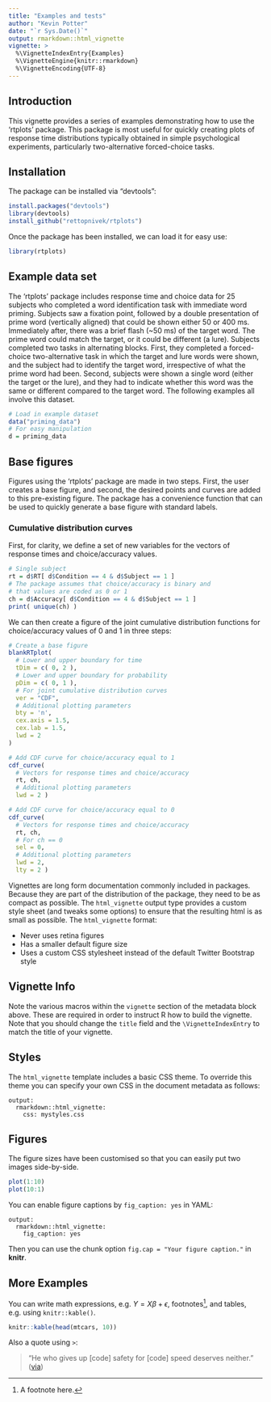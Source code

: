 ```yaml
---
title: "Examples and tests"
author: "Kevin Potter"
date: "`r Sys.Date()`"
output: rmarkdown::html_vignette
vignette: >
  %\VignetteIndexEntry{Examples}
  %\VignetteEngine{knitr::rmarkdown}
  %\VignetteEncoding{UTF-8}
---
```


## Introduction

This vignette provides a series of examples demonstrating how to use the 'rtplots' package. This package is most useful for quickly creating plots of response time distributions typically obtained in simple psychological experiments, particularly two-alternative forced-choice tasks.

## Installation

The package can be installed via "devtools":

```r
install.packages("devtools")
library(devtools)
install_github("rettopnivek/rtplots")
```

Once the package has been installed, we can load it for easy use:

```r
library(rtplots)
```

## Example data set

The 'rtplots' package includes response time and choice data for 25 subjects who completed a word identification task with immediate word priming. Subjects saw a fixation point, followed by a double presentation of prime word (vertically aligned) that could be shown either 50 or 400 ms. Immediately after, there was a brief flash (~50 ms) of the target word. The prime word could match the target, or it could be different (a lure). Subjects completed two tasks in alternating blocks. First, they completed a forced-choice two-alternative task in which the target and lure words were shown, and the subject had to identify the target word, irrespective of what the prime word had been. Second, subjects were shown a single word (either the target or the lure), and they had to indicate whether this word was the same or different compared to the target word. The following examples all involve this dataset.

```r
# Load in example dataset
data("priming_data")
# For easy manipulation
d = priming_data
```

## Base figures

Figures using the 'rtplots' package are made in two steps. First, the user creates a base figure, and second, the desired points and curves are added to this pre-existing figure. The package has a convenience function \code{blankRTplot} that can be used to quickly generate a base figure with standard labels. 

### Cumulative distribution curves

First, for clarity, we define a set of new variables for the vectors of response times and choice/accuracy values.

```r
# Single subject
rt = d$RT[ d$Condition == 4 & d$Subject == 1 ]
# The package assumes that choice/accuracy is binary and 
# that values are coded as 0 or 1
ch = d$Accuracy[ d$Condition == 4 & d$Subject == 1 ]
print( unique(ch) )
```

We can then create a figure of the joint cumulative distribution functions for choice/accuracy values of 0 and 1 in three steps:

```r
# Create a base figure
blankRTplot( 
  # Lower and upper boundary for time
  tDim = c( 0, 2 ),
  # Lower and upper boundary for probability
  pDim = c( 0, 1 ),
  # For joint cumulative distribution curves
  ver = "CDF",
  # Additional plotting parameters
  bty = 'n',
  cex.axis = 1.5,
  cex.lab = 1.5,
  lwd = 2
)

# Add CDF curve for choice/accuracy equal to 1
cdf_curve( 
  # Vectors for response times and choice/accuracy
  rt, ch, 
  # Additional plotting parameters
  lwd = 2 )

# Add CDF curve for choice/accuracy equal to 0
cdf_curve( 
  # Vectors for response times and choice/accuracy
  rt, ch,
  # For ch == 0
  sel = 0,
  # Additional plotting parameters
  lwd = 2,
  lty = 2 )
```

Vignettes are long form documentation commonly included in packages. Because they are part of the distribution of the package, they need to be as compact as possible. The `html_vignette` output type provides a custom style sheet (and tweaks some options) to ensure that the resulting html is as small as possible. The `html_vignette` format:

- Never uses retina figures
- Has a smaller default figure size
- Uses a custom CSS stylesheet instead of the default Twitter Bootstrap style

## Vignette Info

Note the various macros within the `vignette` section of the metadata block above. These are required in order to instruct R how to build the vignette. Note that you should change the `title` field and the `\VignetteIndexEntry` to match the title of your vignette.

## Styles

The `html_vignette` template includes a basic CSS theme. To override this theme you can specify your own CSS in the document metadata as follows:

    output: 
      rmarkdown::html_vignette:
        css: mystyles.css

## Figures

The figure sizes have been customised so that you can easily put two images side-by-side. 

```r
plot(1:10)
plot(10:1)
```

You can enable figure captions by `fig_caption: yes` in YAML:

    output:
      rmarkdown::html_vignette:
        fig_caption: yes

Then you can use the chunk option `fig.cap = "Your figure caption."` in **knitr**.

## More Examples

You can write math expressions, e.g. $Y = X\beta + \epsilon$, footnotes^[A footnote here.], and tables, e.g. using `knitr::kable()`.

```r
knitr::kable(head(mtcars, 10))
```

Also a quote using `>`:

> "He who gives up [code] safety for [code] speed deserves neither."
([via](https://twitter.com/hadleywickham/status/504368538874703872))
